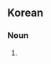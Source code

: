 ==Korean==
{{ko-hanjatab}}

===Noun===
{{ko-noun|hj|hangeul=애장판}}

# {{hanja form of|애장판|collector's edition}}